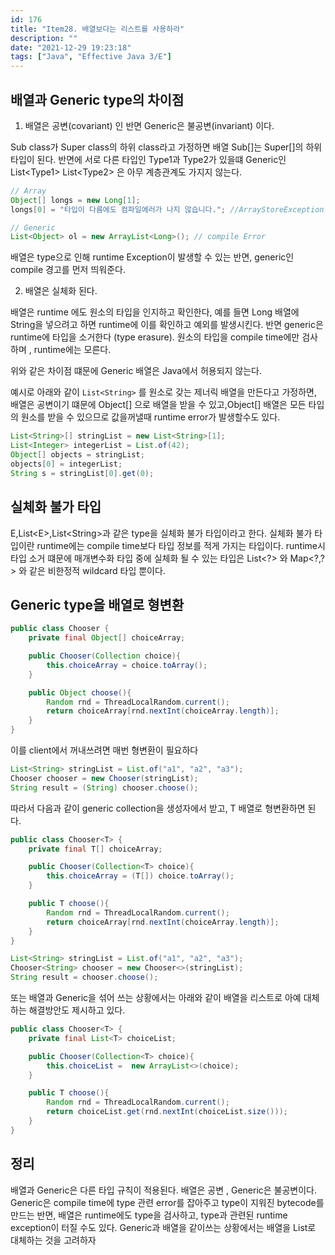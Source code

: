 ```yaml
---
id: 176
title: "Item28. 배열보다는 리스트를 사용하라"
description: ""
date: "2021-12-29 19:23:18"
tags: ["Java", "Effective Java 3/E"]
---
```

## 배열과 Generic type의 차이점 

1. 배열은 공변(covariant) 인 반면 Generic은 불공변(invariant) 이다.

Sub class가 Super class의 하위 class라고 가정하면 배열 Sub[]는 Super[]의 하위 타입이 된다. 
반면에 서로 다른 타입인 Type1과 Type2가 있을떄 Generic인 List\<Type1> List\<Type2> 은 아무 계층관계도 가지지 않는다. 

```java
// Array 
Object[] longs = new Long[1];
longs[0] = "타입이 다름에도 컴파일에러가 나지 않습니다."; //ArrayStoreException

// Generic 
List<Object> ol = new ArrayList<Long>(); // compile Error

```
배열은 type으로 인해 runtime Exception이 발생할 수 있는 반면, generic인 compile 경고를 먼저 띄워준다. 


2. 배열은 실체화 된다. 

배열은 runtime 에도 원소의 타입을 인지하고 확인한다, 예를 들면 Long 배열에 String을 넣으려고 하면 runtime에 이를 확인하고 예외를 발생시킨다. 
반면 generic은 runtime에 타입을 소거한다 (type erasure). 원소의 타입을 compile time에만 검사하며 , runtime에는 모른다. 



위와 같은 차이점 떄문에 Generic 배열은 Java에서 허용되지 않는다. 

예시로 아래와 같이 `List<String>` 를 원소로 갖는 제너릭 배열을 만든다고 가정하면, 배열은 공변이기 떄문에 Object[] 으로 배열을 받을 수 있고,Object[] 배열은 모든 타입의 원소를 받을 수 있으므로 값을꺼낼때 runtime error가 발생할수도 있다.

```java
List<String>[] stringList = new List<String>[1];
List<Integer> integerList = List.of(42);
Object[] objects = stringList;
objects[0] = integerList;
String s = stringList[0].get(0);
```


## 실체화 불가 타입 

E,List\<E>,List\<String>과 같은 type을 실체화 불가 타입이라고 한다. 실체화 불가 타입이란 runtime에는 compile time보다 타입 정보를 적게 가지는 타입이다. runtime시 타입 소거 떄문에 매개변수화 타입 중에 실체화 될 수 있는 타입은 List\<?> 와 Map\<?,?> 와 같은 비한정적 wildcard 타입 뿐이다. 

## Generic type을 배열로 형변환 

```java
public class Chooser {
    private final Object[] choiceArray;

    public Chooser(Collection choice){
        this.choiceArray = choice.toArray();
    }

    public Object choose(){
        Random rnd = ThreadLocalRandom.current();
        return choiceArray[rnd.nextInt(choiceArray.length)];
    }
}

```

이를 client에서 꺼내쓰려면 매번 형변환이 필요하다
```java
List<String> stringList = List.of("a1", "a2", "a3");
Chooser chooser = new Chooser(stringList);
String result = (String) chooser.choose();
```

따라서 다음과 같이 generic collection을 생성자에서 받고, T 배열로 형변환하면 된다.

```java
public class Chooser<T> {
    private final T[] choiceArray;

    public Chooser(Collection<T> choice){
        this.choiceArray = (T[]) choice.toArray();
    }

    public T choose(){
        Random rnd = ThreadLocalRandom.current();
        return choiceArray[rnd.nextInt(choiceArray.length)];
    }
}
```

```java
List<String> stringList = List.of("a1", "a2", "a3");
Chooser<String> chooser = new Chooser<>(stringList);
String result = chooser.choose();
```
또는 배열과 Generic을 섞어 쓰는 상황에서는 아래와 같이 배열을 리스트로 아예 대체하는 해결방안도 제시하고 있다. 
```java
public class Chooser<T> {
    private final List<T> choiceList;

    public Chooser(Collection<T> choice){
        this.choiceList =  new ArrayList<>(choice);
    }

    public T choose(){
        Random rnd = ThreadLocalRandom.current();
        return choiceList.get(rnd.nextInt(choiceList.size()));
    }
}
```

## 정리 

배열과 Generic은 다른 타입 규칙이 적용된다. 배열은 공변 , Generic은 불공변이다. 
Generic은 compile time에 type 관련 error를 잡아주고 type이 지워진 bytecode를 만드는 반면, 배열은 runtime에도 type을 검사하고, type과 관련된 runtime exception이 터질 수도 있다. 
Generic과 배열을 같이쓰는 상황에서는 배열을 List로 대체하는 것을 고려하자
